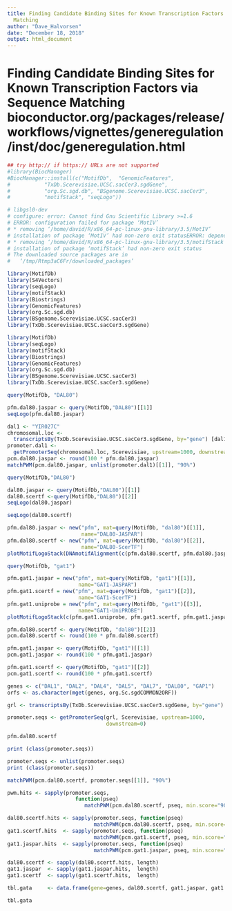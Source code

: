 ```yaml
---
title: Finding Candidate Binding Sites for Known Transcription Factors via Sequence
  Matching
author: "Dave_Halvorsen"
date: "December 18, 2018"
output: html_document
---
```


# Finding Candidate Binding Sites for Known Transcription Factors via Sequence Matching bioconductor.org/packages/release/workflows/vignettes/generegulation/inst/doc/generegulation.html
```r
## try http:// if https:// URLs are not supported
#library(BiocManager)
#BiocManager::install(c("MotifDb",  "GenomicFeatures", 
#           "TxDb.Scerevisiae.UCSC.sacCer3.sgdGene",
#           "org.Sc.sgd.db", "BSgenome.Scerevisiae.UCSC.sacCer3",
#           "motifStack", "seqLogo"))
```


```r
# libgsl0-dev 
# configure: error: Cannot find Gnu Scientific Library >=1.6
# ERROR: configuration failed for package ‘MotIV’
# * removing ‘/home/david/R/x86_64-pc-linux-gnu-library/3.5/MotIV’
# installation of package ‘MotIV’ had non-zero exit statusERROR: dependency ‘MotIV’ is not available for package ‘motifStack’
# * removing ‘/home/david/R/x86_64-pc-linux-gnu-library/3.5/motifStack’
# installation of package ‘motifStack’ had non-zero exit status
# The downloaded source packages are in
#	‘/tmp/Rtmp3aC6Fr/downloaded_packages’
```


```r
library(MotifDb)
library(S4Vectors)
library(seqLogo)
library(motifStack)
library(Biostrings)
library(GenomicFeatures)
library(org.Sc.sgd.db)
library(BSgenome.Scerevisiae.UCSC.sacCer3)
library(TxDb.Scerevisiae.UCSC.sacCer3.sgdGene)
```


```r
library(MotifDb)
library(seqLogo)
library(motifStack)
library(Biostrings)
library(GenomicFeatures)
library(org.Sc.sgd.db)
library(BSgenome.Scerevisiae.UCSC.sacCer3)
library(TxDb.Scerevisiae.UCSC.sacCer3.sgdGene)

query(MotifDb, "DAL80")   
```


```r
pfm.dal80.jaspar <- query(MotifDb,"DAL80")[[1]]
seqLogo(pfm.dal80.jaspar)
```


```r
dal1 <- "YIR027C"
chromosomal.loc <- 
  transcriptsBy(TxDb.Scerevisiae.UCSC.sacCer3.sgdGene, by="gene") [dal1]
promoter.dal1 <- 
  getPromoterSeq(chromosomal.loc, Scerevisiae, upstream=1000, downstream=0)
pcm.dal80.jaspar <- round(100 * pfm.dal80.jaspar)
matchPWM(pcm.dal80.jaspar, unlist(promoter.dal1)[[1]], "90%")
```


```r
query(MotifDb,"DAL80")
```


```r
dal80.jaspar <- query(MotifDb,"DAL80")[[1]]
dal80.scertf <-query(MotifDb,"DAL80")[[2]]
seqLogo(dal80.jaspar)
```


```r
seqLogo(dal80.scertf)
```


```r
pfm.dal80.jaspar <- new("pfm", mat=query(MotifDb, "dal80")[[1]], 
                        name="DAL80-JASPAR")
pfm.dal80.scertf <- new("pfm", mat=query(MotifDb, "dal80")[[2]], 
                        name="DAL80-ScerTF")
plotMotifLogoStack(DNAmotifAlignment(c(pfm.dal80.scertf, pfm.dal80.jaspar)))
```


```r
query(MotifDb, "gat1")
```


```r
pfm.gat1.jaspar = new("pfm", mat=query(MotifDb, "gat1")[[1]], 
                       name="GAT1-JASPAR")
pfm.gat1.scertf = new("pfm", mat=query(MotifDb, "gat1")[[2]], 
                       name="GAT1-ScerTF")
pfm.gat1.uniprobe = new("pfm", mat=query(MotifDb, "gat1")[[3]], 
                       name="GAT1-UniPROBE")
plotMotifLogoStack(c(pfm.gat1.uniprobe, pfm.gat1.scertf, pfm.gat1.jaspar))
```


```r
pfm.dal80.scertf <- query(MotifDb, "dal80")[[2]]
pcm.dal80.scertf <- round(100 * pfm.dal80.scertf)

pfm.gat1.jaspar <- query(MotifDb, "gat1")[[1]]
pcm.gat1.jaspar <- round(100 * pfm.gat1.jaspar)

pfm.gat1.scertf <- query(MotifDb, "gat1")[[2]]
pcm.gat1.scertf <- round(100 * pfm.gat1.scertf)
```


```r
genes <- c("DAL1", "DAL2", "DAL4", "DAL5", "DAL7", "DAL80", "GAP1")
orfs <- as.character(mget(genes, org.Sc.sgdCOMMON2ORF))
```


```r
grl <- transcriptsBy(TxDb.Scerevisiae.UCSC.sacCer3.sgdGene, by="gene") [orfs]
```


```r
promoter.seqs <- getPromoterSeq(grl, Scerevisiae, upstream=1000,
                                downstream=0)
```


```r
pfm.dal80.scertf
```


```r
print (class(promoter.seqs))
```


```r
promoter.seqs <- unlist(promoter.seqs)
print (class(promoter.seqs))
```


```r
matchPWM(pcm.dal80.scertf, promoter.seqs[[1]], "90%")
```


```r
pwm.hits <- sapply(promoter.seqs, 
                      function(pseq) 
                         matchPWM(pcm.dal80.scertf, pseq, min.score="90%"))
```


```r
dal80.scertf.hits <- sapply(promoter.seqs, function(pseq) 
                            matchPWM(pcm.dal80.scertf, pseq, min.score="90%"))
gat1.scertf.hits  <- sapply(promoter.seqs, function(pseq) 
                            matchPWM(pcm.gat1.scertf, pseq, min.score="90%"))
gat1.jaspar.hits  <- sapply(promoter.seqs, function(pseq) 
                            matchPWM(pcm.gat1.jaspar, pseq, min.score="90%"))
```

```r
dal80.scertf <- sapply(dal80.scertf.hits, length)
gat1.jaspar  <- sapply(gat1.jaspar.hits,  length)
gat1.scertf  <- sapply(gat1.scertf.hits,  length)
```


```r
tbl.gata     <- data.frame(gene=genes, dal80.scertf, gat1.jaspar, gat1.scertf)
```

```r
tbl.gata  
```



























